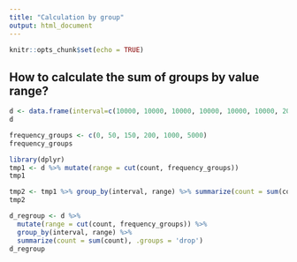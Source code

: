```yaml
---
title: "Calculation by group"
output: html_document
---
```


```r
knitr::opts_chunk$set(echo = TRUE)
```

## How to calculate the sum of groups by value range?

```r
d <- data.frame(interval=c(10000, 10000, 10000, 10000, 10000, 10000, 20000, 20000, 20000, 20000, 20000, 20000), count=c(51, 100, 55, 160, 110, 120, 210, 51, 100, 222, 9, 20))
d
```
```r
frequency_groups <- c(0, 50, 150, 200, 1000, 5000)
frequency_groups
```

```r
library(dplyr)
tmp1 <- d %>% mutate(range = cut(count, frequency_groups))
tmp1
```

```r
tmp2 <- tmp1 %>% group_by(interval, range) %>% summarize(count = sum(count), .groups = 'drop')
tmp2
```

```r
d_regroup <- d %>%
  mutate(range = cut(count, frequency_groups)) %>%
  group_by(interval, range) %>%
  summarize(count = sum(count), .groups = 'drop')
d_regroup
```